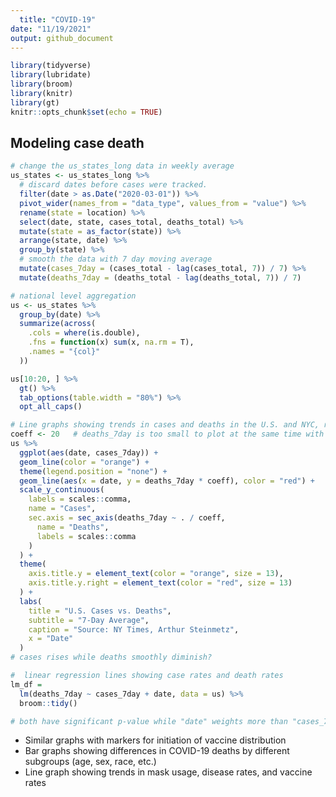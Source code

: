 ```yaml
---
  title: "COVID-19"
date: "11/19/2021"
output: github_document 
---
```


```r
library(tidyverse)
library(lubridate)
library(broom)
library(knitr)
library(gt)
knitr::opts_chunk$set(echo = TRUE)
```

## Modeling case death
```r
# change the us_states_long data in weekly average
us_states <- us_states_long %>%
  # discard dates before cases were tracked.
  filter(date > as.Date("2020-03-01")) %>%
  pivot_wider(names_from = "data_type", values_from = "value") %>%
  rename(state = location) %>%
  select(date, state, cases_total, deaths_total) %>%
  mutate(state = as_factor(state)) %>%
  arrange(state, date) %>%
  group_by(state) %>%
  # smooth the data with 7 day moving average
  mutate(cases_7day = (cases_total - lag(cases_total, 7)) / 7) %>%
  mutate(deaths_7day = (deaths_total - lag(deaths_total, 7)) / 7)

# national level aggregation
us <- us_states %>%
  group_by(date) %>%
  summarize(across(
    .cols = where(is.double),
    .fns = function(x) sum(x, na.rm = T),
    .names = "{col}"
  ))

us[10:20, ] %>%
  gt() %>%
  tab_options(table.width = "80%") %>%
  opt_all_caps()
```

```r
# Line graphs showing trends in cases and deaths in the U.S. and NYC, respectively
coeff <- 20   # deaths_7day is too small to plot at the same time with cases so I just add a random number to make deaths_7day more visible, "10" is not work so well, ~30 seems more suitable 
us %>%
  ggplot(aes(date, cases_7day)) +
  geom_line(color = "orange") +
  theme(legend.position = "none") +
  geom_line(aes(x = date, y = deaths_7day * coeff), color = "red") +
  scale_y_continuous(
    labels = scales::comma,
    name = "Cases",
    sec.axis = sec_axis(deaths_7day ~ . / coeff,
      name = "Deaths",
      labels = scales::comma
    )
  ) +
  theme(
    axis.title.y = element_text(color = "orange", size = 13),
    axis.title.y.right = element_text(color = "red", size = 13)
  ) +
  labs(
    title = "U.S. Cases vs. Deaths",
    subtitle = "7-Day Average",
    caption = "Source: NY Times, Arthur Steinmetz",
    x = "Date"
  )
# cases rises while deaths smoothly diminish?
```

```r
#  linear regression lines showing case rates and death rates
lm_df = 
  lm(deaths_7day ~ cases_7day + date, data = us) %>%
  broom::tidy() 

# both have significant p-value while "date" weights more than "cases_7day" in predicting the deaths_7day. So should adjust regression for time series.
```

-   Similar graphs with markers for initiation of vaccine distribution
-   Bar graphs showing differences in COVID-19 deaths by different
    subgroups (age, sex, race, etc.)
-   Line graph showing trends in mask usage, disease rates, and vaccine
    rates

